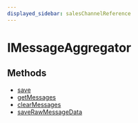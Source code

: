 ```yaml
---
displayed_sidebar: salesChannelReference
---
```



# IMessageAggregator

## Methods

- [save](../../IMessageAggregator/methods/sales_channel.IMessageAggregator.save/page.mdx)
- [getMessages](../../IMessageAggregator/methods/sales_channel.IMessageAggregator.getMessages/page.mdx)
- [clearMessages](../../IMessageAggregator/methods/sales_channel.IMessageAggregator.clearMessages/page.mdx)
- [saveRawMessageData](../../IMessageAggregator/methods/sales_channel.IMessageAggregator.saveRawMessageData/page.mdx)
